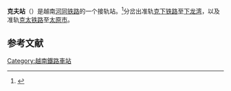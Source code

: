 {{Infobox station
| name            = 克夫站<br />Ga Kép
| type            = 
| style           = 
| image           = Viet Nam VNR B.41002.jpg
| image_caption   = 
| rr              = 
| mr              = 
| address         = [[北江省|北江省]][[谅江县|谅江县]][[𠄳市镇|𠄳市镇]]
| country         = [[越南|越南]]
| coordinates     = 
| line            = [[河同铁路|河同铁路]]
| other           = 
| structure       = 地面
| platform        = 1
| depth           = 
| levels          = 
| tracks          = 
| parking         = 
| bicycle         = 
| opened          = 
| closed          = 
| rebuilt         = 
| electrified     = 
| ADA             = 
| code            = 
| owned           = [[越南铁路总公司|越南铁路总公司]]
| operator        = [[越南铁路总公司|越南铁路总公司]]
| zone            = 
| former          = 
| passengers      = 
| pass_year       = 
| pass_percent    = 
| pass_system     =  
}}
'''克夫站'''（{{vie|v=Ga Kép|hn=Ga𠄳}}）是越南[[河同铁路|河同铁路]]的一个接轨站。<ref>{{cite book| author=Hoàng Hải Phạm| title=Ha Long Bay: travel survival kit| year=2000| page=27| quote=Railway from Hanoi to Hạ Long – One slow train each day. 7 hours of journey time in each direction. Ticket price: VND 18,500. Departure from Yên Viên station at 05°15h. Departure from Hạ Long station at l4°00h. Stops at Yên Viên, Từ Sơn, Lim, Bắc Ninh, Thị Cẫm, Sen Hổ, Bắc Giang, Phố Táng, Kép, Lan Mẫu, Cẩm Lý, Chí Linh, Đông Triều, Mạo Khê, Uông Bi and Bãi Cháy stations}}</ref>分岔出准轨[[克下铁路|克下铁路]]至[[下龙湾|下龙湾]]，以及准轨[[克太铁路|克太铁路]]至[[太原市_(越南)|太原市]]。

==参考文献==
{{reflist}}
{{coord|21|25|1|N|106|17|27|E|region:VN_source:kolossus-jawiki|display=title}}
{{河同铁路}}
{{克太铁路}}
{{克下铁路}}
{{越南铁路运输}}
[[Category:越南鐵路車站|Category:越南鐵路車站]]